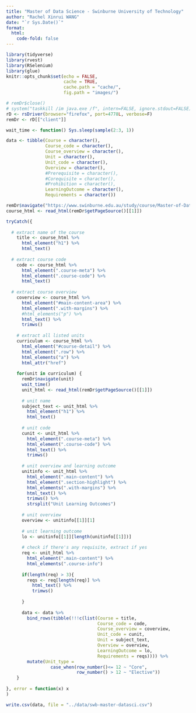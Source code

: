 ```yaml
---
title: "Master of Data Science - Swinburne University of Technology"
author: "Rachel Xinrui WANG"
date: "`r Sys.Date()`"
format: 
  html:
    code-fold: false
---
```


```r
library(tidyverse)
library(rvest)
library(RSelenium)
library(glue)
knitr::opts_chunk$set(echo = FALSE,
                      cache = TRUE,
                      cache.path = "cache/",
                      fig.path = "images/")

```

```r
# remDr$close()
# system("taskkill /im java.exe /f", intern=FALSE, ignore.stdout=FALSE)
rD <- rsDriver(browser="firefox", port=4778L, verbose=F)
remDr <- rD[["client"]]

wait_time <- function() Sys.sleep(sample(2:3, 1))

data <- tibble(Course = character(),
               Course_code = character(),
               Course_overview = character(),
               Unit = character(),
               Unit_code = character(),
               Overview = character(),
               #Prerequisite = character(),
               #Corequisite = character(),
               #Prohibition = character(),
               LearningOutcome = character(),
               Requirements = character())

remDr$navigate("https://www.swinburne.edu.au/study/course/Master-of-Data-Science-MA-DATASC/local")
course_html <- read_html(remDr$getPageSource()[[1]])

```


```r
tryCatch({
  
  # extract name of the course
    title <- course_html %>% 
      html_element("h1") %>% 
      html_text()
    
  # extract course code
    code <- course_html %>% 
      html_element(".course-meta") %>% 
      html_element(".course-code") %>% 
      html_text()
    
  # extract course overview
    coverview <- course_html %>% 
      html_element("#main-content-area") %>% 
      html_element(".with-margins") %>% 
      #html_elements("p") %>%
      html_text() %>% 
      trimws()
  
    # extract all listed units
    curriculum <- course_html %>% 
      html_element("#course-detail") %>% 
      html_element(".row") %>% 
      html_elements("a") %>% 
      html_attr("href")
  
    for(unit in curriculum) {
      remDr$navigate(unit)
      wait_time()
      unit_html <- read_html(remDr$getPageSource()[[1]])
      
      # unit name
      subject_text <- unit_html %>% 
        html_element("h1") %>% 
        html_text()
      
      # unit code
      cunit <- unit_html %>% 
        html_element(".course-meta") %>% 
        html_element(".course-code") %>% 
        html_text() %>% 
        trimws()
      
      # unit overview and learning outcome
      unitinfo <- unit_html %>% 
        html_element(".main-content") %>% 
        html_element(".section-highlight") %>%
        html_elements(".with-margins") %>%
        html_text() %>% 
        trimws() %>% 
        strsplit("Unit Learning Outcomes")
      
      # unit overview
      overview <- unitinfo[[1]][1]
      
      # unit learning outcome
      lo <- unitinfo[[1]][length(unitinfo[[1]])]
      
      # check if there's any requisite, extract if yes
      req <- unit_html %>% 
        html_element(".main-content") %>% 
        html_elements(".course-info")
      
      if(length(req) > 3){
        reqs <- req[length(req)] %>% 
          html_text() %>% 
          trimws()
      
      }
      
      data <- data %>% 
        bind_rows(tibble(!!!c(list(Course = title, 
                                   Course_code = code, 
                                   Course_overview = coverview,
                                   Unit_code = cunit,
                                   Unit = subject_text,
                                   Overview = overview,
                                   LearningOutcome = lo,
                                   Requirements = reqs)))) %>% 
        mutate(Unit_type = 
                 case_when(row_number()<= 12 ~ "Core",
                           row_number() > 12 ~ "Elective"))
    }
  
}, error = function(x) x
)
```

```r
write.csv(data, file = "../data/swb-master-datasci.csv")
```
